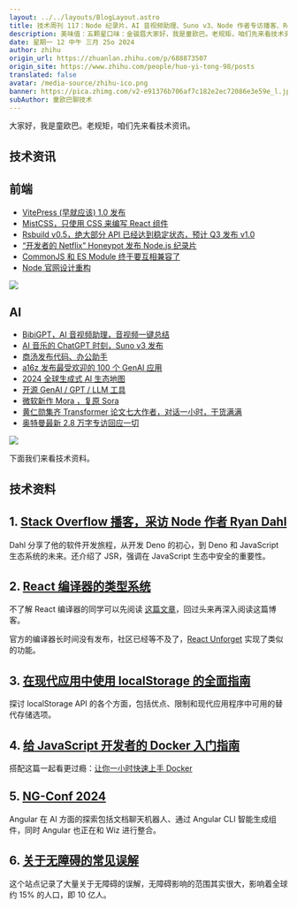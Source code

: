 ```yaml
---
layout: ../../layouts/BlogLayout.astro
title: 技术周刊 117：Node 纪录片、AI 音视频助理、Suno v3、Node 作者专访播客、React 编译器
description: 美味值：五颗星口味：金骏眉大家好，我是童欧巴。老规矩，咱们先来看技术资讯。
date: 星期一 12 中午 三月 25o 2024
author: zhihu
origin_url: https://zhuanlan.zhihu.com/p/688873507
origin_site: https://www.zhihu.com/people/huo-yi-tong-98/posts
translated: false
avatar: /media-source/zhihu-ico.png
banner: https://pica.zhimg.com/v2-e91376b706af7c182e2ec72086e3e59e_l.jpg
subAuthor: 童欧巴聊技术
---
```



<Reference client:only="react" title="技术周刊 117：Node 纪录片、AI 音视频助理、Suno v3、Node 作者专访播客、React 编译器" url="https://zhuanlan.zhihu.com/p/688873507" />



大家好，我是童欧巴。老规矩，咱们先来看技术资讯。

## 技术资讯

## 前端

*   [VitePress (早就应该) 1.0 发布](https://link.zhihu.com/?target=https%3A//blog.vuejs.org/posts/vitepress-1.0)
*   [MistCSS，只使用 CSS 来编写 React 组件](https://link.zhihu.com/?target=https%3A//typicode.github.io/mistcss/)
*   [Rsbuild v0.5，绝大部分 API 已经达到稳定状态，预计 Q3 发布 v1.0](https://link.zhihu.com/?target=https%3A//rsbuild.dev/zh/community/releases/v0-5%23rsbuild-v05-%25E5%258F%2591%25E5%25B8%2583)
*   [“开发者的 Netflix” Honeypot 发布 Node.js 纪录片](https://link.zhihu.com/?target=https%3A//www.youtube.com/watch%3Fv%3DLB8KwiiUGy0)
*   [CommonJS 和 ES Module 终于要互相兼容了](https://link.zhihu.com/?target=https%3A//mp.weixin.qq.com/s/0_JtlCDOgF6Q_7dWDFtXAw)
*   [Node 官网设计重构](https://link.zhihu.com/?target=https%3A//nodejs.org/en)

![](https://pic1.zhimg.com/v2-3ad5ddeb802365b4caea8a191541d59c_b.jpg)

## AI

*   [BibiGPT，AI 音视频助理，音视频一键总结](https://link.zhihu.com/?target=https%3A//bibigpt.co/r/oCsp2l)
*   [AI 音乐的 ChatGPT 时刻，Suno v3 发布](https://link.zhihu.com/?target=https%3A//mp.weixin.qq.com/s/ayDIh4Db3ecpDftG7VdQng)
*   [商汤发布代码、办公助手](https://link.zhihu.com/?target=https%3A//raccoon.sensetime.com/)
*   [a16z 发布最受欢迎的 100 个 GenAI 应用](https://link.zhihu.com/?target=https%3A//a16z.com/100-gen-ai-Apps/)
*   [2024 全球生成式 AI 生态地图](https://link.zhihu.com/?target=https%3A//www.blog.aiport.tech/p/the-first-truly-global-generative)
*   [开源 GenAI / GPT / LLM 工具](https://link.zhihu.com/?target=https%3A//huyenchip.com/llama-police)
*   [微软新作 Mora ，复原 Sora](https://link.zhihu.com/?target=https%3A//mp.weixin.qq.com/s/G08_a5gkzjTIAt8MoprmMA)
*   [黄仁勋集齐 Transformer 论文七大作者，对话一小时，干货满满](https://link.zhihu.com/?target=https%3A//mp.weixin.qq.com/s/Vxmlgh_ldJNa5RNwFSHmUA)
*   [奥特曼最新 2.8 万字专访回应一切](https://link.zhihu.com/?target=https%3A//mp.weixin.qq.com/s/OsRKcnm9MF2YoWIkklqHMA)

![](https://pic4.zhimg.com/v2-840577324c76be644807fd08993360ab_b.jpg)

下面我们来看技术资料。

## 技术资料

## 1\. [Stack Overflow 播客，采访 Node 作者 Ryan Dahl](https://link.zhihu.com/?target=https%3A//stackoverflow.blog/2024/03/19/why-the-creator-of-node-js-r-created-a-new-javascript-runtime/)

Dahl 分享了他的软件开发旅程，从开发 Deno 的初心，到 Deno 和 JavaScript 生态系统的未来。还介绍了 JSR，强调在 JavaScript 生态中安全的重要性。

## 2\. [React 编译器的类型系统](https://link.zhihu.com/?target=https%3A//www.recompiled.dev/blog/type-system/)

不了解 React 编译器的同学可以先阅读 [这篇文章](https://link.zhihu.com/?target=https%3A//react.dev/blog/2024/02/15/react-labs-what-we-have-been-working-on-february-2024%23react-compiler)，回过头来再深入阅读这篇博客。

官方的编译器长时间没有发布，社区已经等不及了，[React Unforget](https://link.zhihu.com/?target=https%3A//react-unforget.vercel.app/) 实现了类似的功能。

## 3\. [在现代应用中使用 localStorage 的全面指南](https://link.zhihu.com/?target=https%3A//rxdb.info/articles/localstorage.html)

探讨 localStorage API 的各个方面，包括优点、限制和现代应用程序中可用的替代存储选项。

## 4\. [给 JavaScript 开发者的 Docker 入门指南](https://link.zhihu.com/?target=https%3A//fly.io/javascript-journal/demystify-docker-js/)

搭配这篇一起看更过瘾：[让你一小时快速上手 Docker](https://link.zhihu.com/?target=https%3A//docker.easydoc.net/doc/81170005/cCewZWoN/lTKfePfP)

## 5\. [NG-Conf 2024](https://link.zhihu.com/?target=https%3A//ng-conf.org/)

Angular 在 AI 方面的探索包括文档聊天机器人、通过 Angular CLI 智能生成组件，同时 Angular 也正在和 Wiz 进行整合。

## 6\. [关于无障碍的常见误解](https://link.zhihu.com/?target=https%3A//a11ymyths.com/)

这个站点记录了大量关于无障碍的误解，无障碍影响的范围其实很大，影响着全球约 15% 的人口，即 10 亿人。



